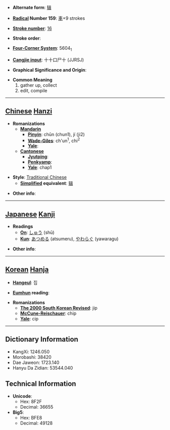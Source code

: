 * '''Alternate form''': [[辑]]

* '''[[Wiktionary:Chinese radical index| Radical]] Number 159''': [[Wiktionary:Chinese radical index 車|車]]+9 strokes

* '''[[Wiktionary:Chinese total strokes index|Stroke number]]''': [[Wiktionary:Chinese total strokes index 16|16]]

* '''Stroke order''': 

* '''[[Wiktionary:Chinese four corner index|Four-Corner System]]''': 5604<sub>1</sub>

* '''[[Wiktionary:Chinese Cangjie index|Cangjie input]]''': 十十口尸十 (JJRSJ)

* '''Graphical Significance and Origin''': 

* '''Common Meaning'''
*#gather up, collect
*# edit, compile


----

== [[Chinese]] [[Hanzi]] ==

* '''Romanizations'''
** '''[[Mandarin]]'''
*** '''[[Pinyin]]''': chūn (chun1), jí (ji2)
*** '''[[Wade-Giles]]''': ch'un<sup>1</sup>, chi<sup>2</sup>
*** '''[[Yale]]''': 
** '''[[Cantonese]]'''
*** '''[[Jyutping]]''':
*** '''[[Penkyamp]]''': 
*** '''[[Yale]]''': chap1

* '''Style''': [[Traditional Chinese]] 
** '''[[Simplified Chinese|Simplified]] equivalent''': [[辑]]

* '''Other info''': 

----

== [[Japanese]] [[Kanji]] ==

* '''Readings'''
** '''[[On]]''': [[しゅう]] (shū)
** '''[[Kun]]''': [[あつめる]] (atsumeru), [[やわらぐ]] (yawaragu)

* '''Other info''':  

----

== [[Korean]] [[Hanja]] ==

* '''[[Hangeul]]''': 집

* '''[[Eumhun]] reading''': 

* '''Romanizations'''
** '''[[The 2000 South Korean Revised Romanization|The 2000 South Korean Revised]]''': jip
** '''[[McCune-Reischauer]]''': chip
** '''[[Yale]]''': cip

----

== Dictionary Information ==

* KangXi: 1246.050
* Morobashi: 38420
* Dae Jaweon: 1723.140
* Hanyu Da Zidian: 53544.040

== Technical Information ==

* '''Unicode''':
** Hex: 8F2F
** Decimal: 36655
* '''Big5''':
** Hex: BFE8
** Decimal: 49128